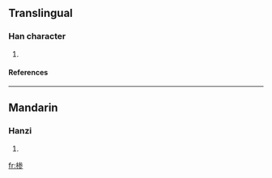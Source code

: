 ==Translingual==
===Han character===
{{Han char|rn=75|rad=木|as=08|sn=12|four=|canj=木戈大竹 (DIKH)}}
# {{defn|Han|sort=木08}}
====References====
{{Han ref|kx=0537.131|hdz=21242.021|uh=692E|ud=26926}}

----
==Mandarin==
===Hanzi===
{{cmn-hanzi|pin=[[sēn]] (sen1)|wg=sen<sup>1</sup>}}
# {{defn|Mandarin}}

[[fr:椮]]